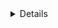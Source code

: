 <details>

`PersistentVolumes` can be configured to be expandable. This feature when set to `true`, allows the users to resize the volume by editing the corresponding `PersistentVolumeClaims` object.

This can become useful in case your storage usage grows and you want to resize the disk on-the-fly without having to resync data across PVCs.

To verify if your storage class allows volume expansion you can run:

```shell
kubectl get storageclass -o json | jq '.items[].allowVolumeExpansion'
true
```

In case it returns `false`, you can enable volume expansion capabilities for your storage class by running:

```shell
DEFAULT_STORAGE_CLASS=$(kubectl get storageclass -o=jsonpath='{.items[?(@.metadata.annotations.storageclass\.kubernetes\.io/is-default-class=="true")].metadata.name}')
kubectl patch storageclass "$DEFAULT_STORAGE_CLASS" -p '{"allowVolumeExpansion": true}'
storageclass.storage.k8s.io/gp2 patched
```

> N.B:
>  - expanding a persistent volume is a time consuming operation
>  - some platforms have a per-volume quota of one modification every 6 hours
>  - not all the volume types support this feature. Please take a look at the [official docs](https://kubernetes.io/docs/concepts/storage/storage-classes/#allow-volume-expansion) for more info

</details>
